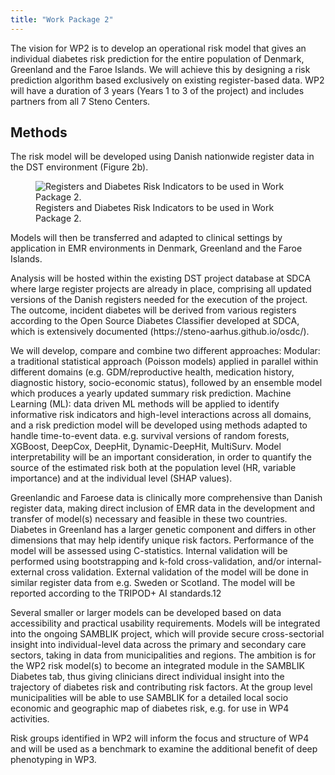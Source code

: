 ```yaml
---
title: "Work Package 2"
---
```


The vision for WP2 is to develop an operational risk model that gives an individual diabetes risk prediction for the entire population of Denmark, Greenland and the Faroe Islands.  We will achieve this by designing a risk prediction algorithm based exclusively on existing register-based data. WP2 will have a duration of 3 years (Years 1 to 3 of the project) and includes partners from all 7 Steno Centers.

## Methods
The risk model will be developed using Danish nationwide register data in the DST environment (Figure 2b). 

![Registers and Diabetes Risk Indicators to be used in Work Package 2.](images/DP-Next_Registers.png){#fig-registers-used-in-DPNext}

Models will then be transferred and adapted to clinical settings by application in EMR environments in Denmark, Greenland and the Faroe Islands.

Analysis will be hosted within the existing DST project database at SDCA where large register projects are already in place, comprising all updated versions of the Danish registers needed for the execution of the project. The outcome, incident diabetes will be derived from various registers according to the Open Source Diabetes Classifier developed at SDCA, which is extensively documented (https://steno-aarhus.github.io/osdc/).

We will develop, compare and combine two different approaches:
Modular: a traditional statistical approach (Poisson models) applied in parallel within different domains (e.g. GDM/reproductive health, medication history, diagnostic history, socio-economic status), followed by an ensemble model which produces a yearly updated summary risk prediction.
Machine Learning (ML): data driven ML methods will be applied to identify informative risk indicators and high-level interactions across all domains, and a risk prediction model will be developed using methods adapted to handle time-to-event data. e.g. survival versions of random forests, XGBoost, DeepCox, DeepHit, Dynamic-DeepHit, MultiSurv. Model interpretability will be an important consideration, in order to quantify the source of the estimated risk both at the population level (HR, variable importance) and at the individual level (SHAP values).

Greenlandic and Faroese data is clinically more comprehensive than Danish register data, making direct inclusion of EMR data in the development and transfer of model(s) necessary and feasible in these two countries. Diabetes in Greenland has a larger genetic component and differs in other dimensions that may help identify unique risk factors.
Performance of the model will be assessed using C-statistics. Internal validation will be performed using bootstrapping and k-fold cross-validation, and/or internal-external cross validation. External validation of the model will be done in similar register data from e.g. Sweden or Scotland. The model will be reported according to the TRIPOD+ AI standards.12

Several smaller or larger models can be developed based on data accessibility and practical usability requirements. Models will be integrated into the ongoing SAMBLIK project, which will provide secure cross-sectorial insight into individual-level data across the primary and secondary care sectors, taking in data from municipalities and regions. The ambition is for the WP2 risk model(s) to become an integrated module in the SAMBLIK Diabetes tab, thus giving clinicians direct individual insight into the trajectory of diabetes risk and contributing risk factors. At the group level municipalities will be able to use SAMBLIK for a detailed local socio economic and geographic map of diabetes risk, e.g. for use in WP4 activities.

Risk groups identified in WP2 will inform the focus and structure of WP4 and will be used as a benchmark to examine the additional benefit of deep phenotyping in WP3.

